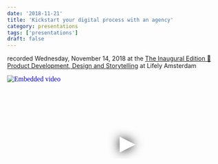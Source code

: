 ```yaml
---
date: '2018-11-21'
title: 'Kickstart your digital process with an agency'
category: presentations
tags: ['presentations']
draft: false
---
```


recorded Wednesday, November 14, 2018 at the [The Inaugural Edition 🎉 Product Development, Design and Storytelling](https://www.meetup.com/Digital-Product-design-arts/events/254608346/) at Lifely Amsterdam

<iframe
  width="560"
  height="315"
  src="https://www.youtube.com/embed/1VjgjBICR8Y"
  srcdoc="<style>*{padding:0;margin:0;overflow:hidden}html,body{height:100%}img,span{position:absolute;width:100%;top:0;bottom:0;margin:auto}span{height:1.5em;text-align:center;font:48px/1.5 sans-serif;color:white;text-shadow:0 0 0.5em black}</style><a href=https://www.youtube.com/embed/1VjgjBICR8Y?autoplay=1><img src=https://img.youtube.com/vi/1VjgjBICR8Y/hqdefault.jpg alt='Embedded video'><span>▶</span></a>"
  frameborder="0"
  allow="accelerometer; autoplay; encrypted-media; gyroscope; picture-in-picture"
  allowfullscreen
  title="Embedded video"
></iframe>
